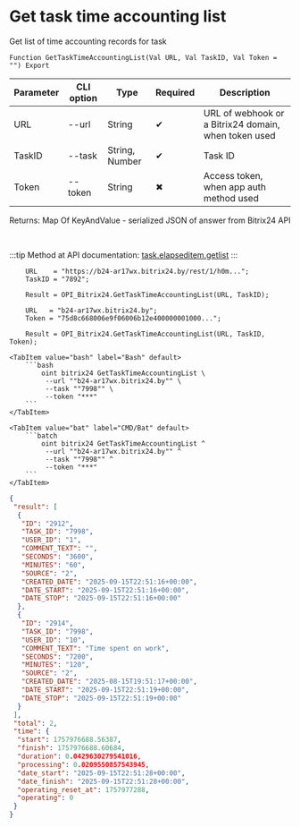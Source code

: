 ﻿---
sidebar_position: 3
description: Get task time accounting list and other functions to work with Bitrix24 in the Open Integration Package, a free open-source integration library for 1C:Enterprise 8, OneScript and CLI
keywords: [1C, 1С, 1С:Enterprise, 1С:Enterprise 8.3, API, Integration, Services, Exchange, OneScript, CLI, Bitrix24]
---


# Get task time accounting list
 Get list of time accounting records for task



`Function GetTaskTimeAccountingList(Val URL, Val TaskID, Val Token = "") Export`

  | Parameter | CLI option | Type | Required | Description |
  |-|-|-|-|-|
  | URL | --url | String | &#x2714; | URL of webhook or a Bitrix24 domain, when token used |
  | TaskID | --task | String, Number | &#x2714; | Task ID |
  | Token | --token | String | &#x2716; | Access token, when app auth method used |

  
  Returns:  Map Of KeyAndValue - serialized JSON of answer from Bitrix24 API

<br/>

:::tip
Method at API documentation: [task.elapseditem.getlist](https://dev.1c-bitrix.ru/rest_help/tasks/task/elapseditem/getlist.php)
:::
<br/>


```bsl title="1C:Enterprise/OneScript code example"
    URL    = "https://b24-ar17wx.bitrix24.by/rest/1/h0m...";
    TaskID = "7892";

    Result = OPI_Bitrix24.GetTaskTimeAccountingList(URL, TaskID);

    URL   = "b24-ar17wx.bitrix24.by";
    Token = "75d8c668006e9f06006b12e400000001000...";

    Result = OPI_Bitrix24.GetTaskTimeAccountingList(URL, TaskID, Token);
```
 

 <Tabs>
  
    <TabItem value="bash" label="Bash" default>
        ```bash
            oint bitrix24 GetTaskTimeAccountingList \
             --url ""b24-ar17wx.bitrix24.by"" \
             --task ""7998"" \
             --token "***"
        ```
    </TabItem>
  
    <TabItem value="bat" label="CMD/Bat" default>
        ```batch
            oint bitrix24 GetTaskTimeAccountingList ^
             --url ""b24-ar17wx.bitrix24.by"" ^
             --task ""7998"" ^
             --token "***"
        ```
    </TabItem>
</Tabs>


```json title="Result"
{
 "result": [
  {
   "ID": "2912",
   "TASK_ID": "7998",
   "USER_ID": "1",
   "COMMENT_TEXT": "",
   "SECONDS": "3600",
   "MINUTES": "60",
   "SOURCE": "2",
   "CREATED_DATE": "2025-09-15T22:51:16+00:00",
   "DATE_START": "2025-09-15T22:51:16+00:00",
   "DATE_STOP": "2025-09-15T22:51:16+00:00"
  },
  {
   "ID": "2914",
   "TASK_ID": "7998",
   "USER_ID": "10",
   "COMMENT_TEXT": "Time spent on work",
   "SECONDS": "7200",
   "MINUTES": "120",
   "SOURCE": "2",
   "CREATED_DATE": "2025-08-15T19:51:17+00:00",
   "DATE_START": "2025-09-15T22:51:19+00:00",
   "DATE_STOP": "2025-09-15T22:51:19+00:00"
  }
 ],
 "total": 2,
 "time": {
  "start": 1757976688.56387,
  "finish": 1757976688.60684,
  "duration": 0.0429630279541016,
  "processing": 0.0209550857543945,
  "date_start": "2025-09-15T22:51:28+00:00",
  "date_finish": "2025-09-15T22:51:28+00:00",
  "operating_reset_at": 1757977288,
  "operating": 0
 }
}
```
